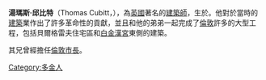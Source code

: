 '''湯瑪斯·邱比特'''（Thomas Cubitt，{{bd|1788年||1855年||}}），為[[英國|英國]]著名的[[建築師|建築師]]，生於。他對於當時的[[建築|建築]]業作出了許多革命性的貢獻，並且和他的弟弟一起完成了[[倫敦|倫敦]]許多的大型工程，包括貝爾格雷夫住宅區和[[白金漢宮|白金漢宮]]東側的建築。

其兄曾經擔任[[伦敦市市长|倫敦市長]]。

{{Authority control}}
{{英国人物小作品}}

{{DEFAULTSORT:Cubitt, Thomas}}
[[Category:多金人|Category:多金人]]